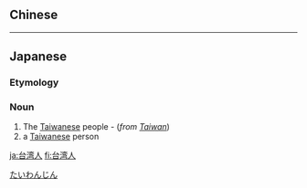 {{also|台灣人|臺灣人}}
==Chinese==
{{zh-see|臺灣人}}

----

==Japanese==
{{ja-kanjitab|たい|わん|じん|yomi=on}}

===Etymology===
{{suffix|台湾|人|lang=ja|t1=Taiwan|t2=person|sort=たいわんじん}}

===Noun===
{{ja-noun|たいわんじん}}

# The [[Taiwanese]] people - (''from [[Taiwan]]'')
# a [[Taiwanese]] person

[[Category:ja:Nationalities|たいわんじん]]

[[ja:台湾人]]
[[fi:台湾人]]
